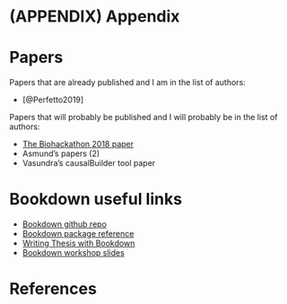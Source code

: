 # (APPENDIX) Appendix {-}

# Papers {-}

Papers that are already published and I am in the list of authors:

- [@Perfetto2019]

Papers that will probably be published and I will probably be in the list of authors:

- [The Biohackathon 2018 paper](https://www.tinyurl.com/bh2018write)
- Asmund's papers (2)
- Vasundra's causalBuilder tool paper

# Bookdown useful links {-}

- [Bookdown github repo](https://github.com/rstudio/bookdown/)
- [Bookdown package reference](https://bookdown.org/yihui/bookdown/)
- [Writing Thesis with Bookdown](https://eddjberry.netlify.com/post/writing-your-thesis-with-bookdown/) 
- [Bookdown workshop slides](https://arm.rbind.io/slides/bookdown.html)

# References {-}
